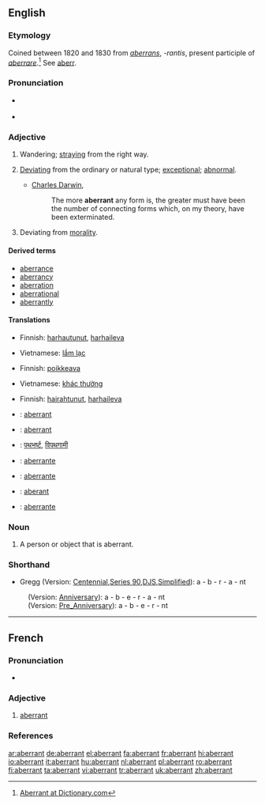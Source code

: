 ==English==

===Etymology===
Coined between 1820 and 1830 from {{etyl|la}} ''[[aberrans]]'', ''-rantis'', present participle of ''[[aberrare]]''.<ref>[http://dictionary.reference.com/browse/aberrant Aberrant at Dictionary.com]</ref> See [[aberr]].

===Pronunciation===
* {{a|UK}} {{IPA|/əˈbɛrənt/|/ˈæbərənt/}}
* {{a|US}} {{IPA|/əˈbɛrənt/}}

===Adjective===
{{en-adj}}

# Wandering; [[straying]] from the right way.
# {{biology}} [[deviating|Deviating]] from the ordinary or natural type; [[exceptional]]; [[abnormal]].
#* [[w:Charles Darwin|Charles Darwin]],
#*: The more '''aberrant''' any form is, the greater must have been the number of connecting forms which, on my theory, have been exterminated.
# Deviating from [[morality]].

====Derived terms====
* [[aberrance]]
* [[aberrancy]]
* [[aberration]]
* [[aberrational]]
* [[aberrantly]]

====Translations====
{{trans-top|wandering; straying from the right way}}
* Finnish: [[harhautunut]], [[harhaileva]]
{{trans-mid}}
* Vietnamese: [[lầm lạc]]
{{trans-bottom}}

{{trans-top|deviating from the ordinary or natural type; exceptional; abnormal}}
* Finnish: [[poikkeava]]
{{trans-mid}}
* Vietnamese: [[khác thường]]
{{trans-bottom}}

{{trans-top|deviating from morality}}
* Finnish: [[hairahtunut]], [[harhaileva]]
{{trans-mid}}
{{trans-bottom}}

{{checktrans-top}}
* {{ttbc|Catalan}}: [[aberrant]]
* {{ttbc|French}}: [[aberrant]]
* {{ttbc|Hindi}}: [[पथभर्ष्ट]], [[विपथगामी]]
* {{ttbc|Italian}}: [[aberrante]]
{{trans-mid}}
* {{ttbc|Portuguese}}: [[aberrante]]
* {{ttbc|Romanian}}: [[aberant]]
* {{ttbc|Spanish}}: [[aberrante]]
{{checktrans-bottom}}

===Noun===
{{en-noun}}

# A person or object that is aberrant.

===Shorthand===
* Gregg (Version: [http://en.wikipedia.org/wiki/Gregg_Shorthand#Centennial_Gregg_Shorthand Centennial],[http://en.wikipedia.org/wiki/Gregg_Shorthand#Series_90_Gregg_Shorthand  Series 90],[http://en.wikipedia.org/wiki/Gregg_Shorthand#Diamond_Jubilee_Gregg_Shorthand  DJS],[http://en.wikipedia.org/wiki/Gregg_Shorthand#Simplified_Gregg_Shorthand Simplified]): a - b - r - a - nt
: (Version: [http://en.wikipedia.org/wiki/Gregg_Shorthand#Anniversary_Gregg_Shorthand Anniversary]): a - b - e - r - a - nt
: (Version: [http://en.wikipedia.org/wiki/Gregg_Shorthand#Pre_Anniversary_Gregg_Shorthand Pre_Anniversary]): a - b - e - r - nt

----

==French==

===Pronunciation===
* {{audio|Fr-aberrant.ogg|Audio}}

===Adjective===
{{fr-adj}}

# [[#English|aberrant]]

===References===

<div class="references"><references/></div>

[[ar:aberrant]]
[[de:aberrant]]
[[el:aberrant]]
[[fa:aberrant]]
[[fr:aberrant]]
[[hi:aberrant]]
[[io:aberrant]]
[[it:aberrant]]
[[hu:aberrant]]
[[nl:aberrant]]
[[pl:aberrant]]
[[ro:aberrant]]
[[fi:aberrant]]
[[ta:aberrant]]
[[vi:aberrant]]
[[tr:aberrant]]
[[uk:aberrant]]
[[zh:aberrant]]